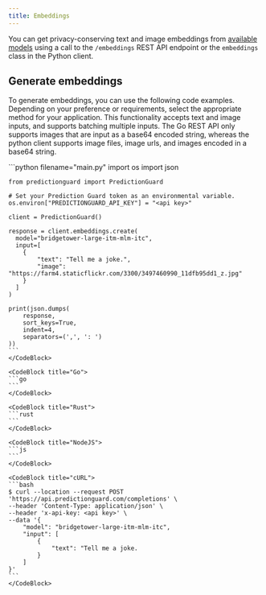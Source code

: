 ```yaml
---
title: Embeddings
---
```


You can get privacy-conserving text and image embeddings from  [available models](../models) using a call to the `/embeddings` REST API endpoint or the `embeddings` class in the Python client.

## Generate embeddings

To generate embeddings, you can use the following code examples. Depending on your preference or requirements, select the appropriate method for your application. This functionality accepts text and image inputs, and supports batching multiple inputs. The Go REST API only supports images that are input as a base64 encoded string, whereas the python client supports image files, image urls, and images encoded in a base64 string.

<CodeBlocks>
    <CodeBlock title="Python">
    ```python filename="main.py"
    import os
    import json

    from predictionguard import PredictionGuard

    # Set your Prediction Guard token as an environmental variable.
    os.environ["PREDICTIONGUARD_API_KEY"] = "<api key>"

    client = PredictionGuard()

    response = client.embeddings.create(
      model="bridgetower-large-itm-mlm-itc",
      input=[
        {
            "text": "Tell me a joke.",
            "image": "https://farm4.staticflickr.com/3300/3497460990_11dfb95dd1_z.jpg"
        }
      ]
    )

    print(json.dumps(
        response,
        sort_keys=True,
        indent=4,
        separators=(',', ': ')
    ))
    ```
    </CodeBlock>

    <CodeBlock title="Go">
    ```go
    ```
    </CodeBlock>

    <CodeBlock title="Rust">
    ```rust
    ```
    </CodeBlock>

    <CodeBlock title="NodeJS">
    ```js
    ```
    </CodeBlock>

    <CodeBlock title="cURL">
    ```bash
    $ curl --location --request POST 'https://api.predictionguard.com/completions' \
    --header 'Content-Type: application/json' \
    --header 'x-api-key: <api key>' \
    --data '{
        "model": "bridgetower-large-itm-mlm-itc",
        "input": [
            {
                "text": "Tell me a joke.
            }
        ]
    }'
    ```
    </CodeBlock>
</CodeBlocks>
